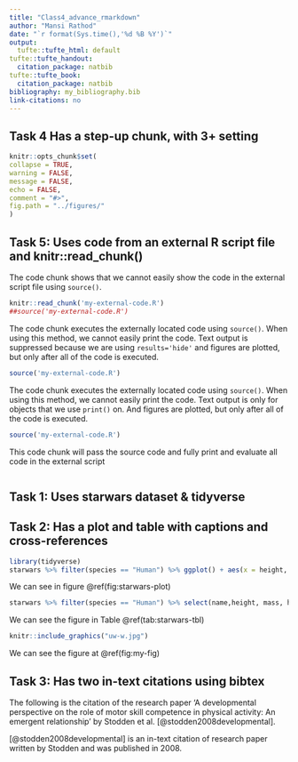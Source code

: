```yaml
---
title: "Class4_advance_rmarkdown"
author: "Mansi Rathod"
date: "`r format(Sys.time(),'%d %B %Y')`"
output:
  tufte::tufte_html: default
tufte::tufte_handout:
  citation_package: natbib
tufte::tufte_book:
  citation_package: natbib
bibliography: my_bibliography.bib
link-citations: no
---
```


## Task 4 Has a step-up chunk, with 3+ setting

```r
knitr::opts_chunk$set(
collapse = TRUE,
warning = FALSE,
message = FALSE,
echo = FALSE,
comment = "#>",
fig.path = "../figures/"
)

```

## Task 5: Uses code from an external R script file and knitr::read_chunk()

The code chunk shows that we cannot easily show the code in the external script file using `source()`.

```r
knitr::read_chunk('my-external-code.R')
##source('my-external-code.R')
``` 

The code chunk executes the externally located code using `source()`. When using this method, we cannot easily print the code. Text output is suppressed because we are using `results='hide'` and figures are plotted, but only after all of the code is executed. 

```r
source('my-external-code.R')
``` 

The code chunk executes the externally located code using `source()`. When using this method, we cannot easily print the code. Text output is only for objects that we use `print()` on. And figures are plotted, but only after all of the code is executed. 

```r
source('my-external-code.R')
```

This code chunk will pass the source code and fully print and evaluate all code in the external script

```r
```

## Task 1: Uses starwars dataset & tidyverse 
## Task 2: Has a plot and table with captions and cross-references

```r
library(tidyverse)
starwars %>% filter(species == "Human") %>% ggplot() + aes(x = height, y = mass) + geom_point()
```

We can see in figure \@ref(fig:starwars-plot)

```r
starwars %>% filter(species == "Human") %>% select(name,height, mass, homeworld) %>% knitr::kable(caption = "A knitr kable table of starwars data")
```

We can see the figure in Table \@ref(tab:starwars-tbl)

``` r
knitr::include_graphics("uw-w.jpg")
```

We can see the figure at \@ref(fig:my-fig) 

## Task 3: Has two in-text citations using bibtex

The following is the citation of the research paper 'A developmental perspective on the role of motor skill competence in physical activity: An emergent relationship' by Stodden et al. [@stodden2008developmental].

[@stodden2008developmental] is an in-text citation of research paper written by Stodden and was published in 2008.

